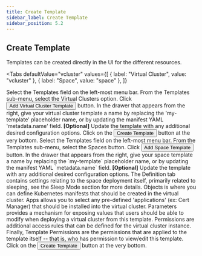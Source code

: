 ```yaml
---
title: Create Template
sidebar_label: Create Template
sidebar_position: 5.2
---
```




## Create Template

Templates can be created directly in the UI for the different resources.

<Tabs
  defaultValue="vcluster"
  values={[
    { label: "Virtual Cluster", value: "vcluster" },
    { label: "Space", value: "space" },
  ]}
>
  <TabItem value="vcluster">
    <Flow id="create-vcluster-template-ui">
      <Step>
        Select the <NavStep>Templates</NavStep> field on the
        left-most menu bar.
      </Step>
      <Step>From the Templates sub-menu, select the <NavStep>Virtual Clusters</NavStep> option.</Step>
      <Step>
        Click <Button>Add Virtual Cluster Template</Button> button.
      </Step>
      <Step>
        In the drawer that appears from the right, give your virtual cluster
        template a name by replacing the 'my-template' placeholder name, or by
        updating the manifest YAML 'metadata.name' field.
      </Step>
      <Step>
        <b>[Optional]</b> Update the template with any additional desired
        configuration options.
        <PartialVirtualClusterCreateOptionalTemplateUI />
      </Step>
      <Step>
        Click on the <Button>Create Template</Button> button at the very bottom.
      </Step>
    </Flow>
  </TabItem>
  <TabItem value="space">
    <Flow id="create-space-template-ui">
        <Step>
            Select the <NavStep>Templates</NavStep> field on the left-most menu bar.
        </Step>
        <Step>
            From the Templates sub-menu, select the <NavStep>Spaces</NavStep> button.
        </Step>
        <Step>
            Click <Button>Add Space Template</Button> button.
        </Step>
        <Step>
            In the drawer that appears from the right, give your space template a
            name by replacing the `my-template` placeholder name, or by updating the
            manifest YAML `metadata.name` field.
        </Step>
        <Step>
            <b>[Optional]</b> Update the template with any additional desired
            configuration options.
            <Flow id="create-space-template-optional-ui">
                <Step>
                    The <Label>Definition</Label> tab contains settings relating to the space
                    deployment itself, primarily related to sleeping, see the Sleep Mode section for
                    more details.
                </Step>
                <Step>
                    <Label>Objects</Label> is where you can define Kubernetes manifests that should be
                    created in the virtual cluster.
                </Step>
                <Step>
                    <Label>Apps</Label> allows you to select any pre-defined 'applications' (ex: Cert
                    Manager) that should be installed into the virtual cluster.
                </Step>
                <Step>
                    <Label>Parameters</Label> provides a mechanism for exposing values that users should
                    be able to modify when deploying a virtual cluster from this template.
                </Step>
                <Step>
                    <Label>Permissions</Label> are additional access rules that can be defined for the
                    virtual cluster instance.
                </Step>
                <Step>
                    Finally, <Label>Template Permissions</Label> are the permissions that are applied to
                    the template itself -- that is, who has permission to view/edit this template.
                </Step>
            </Flow>
        </Step>
        <Step>
            Click on the <Button>Create Template</Button> button at the very bottom.
        </Step>
    </Flow>
  </TabItem>
</Tabs>


